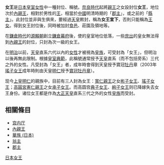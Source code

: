 {{unreferenced|time=2014-09-17T09:29:27+00:00}}
{{japanese|japanese=女王|kana=じょおう／にょおう|romaji=Jōō／Nyōō||}}
'''女王'''是[[日本皇室|日本皇室]][[女性|女性]]中一種封位、稱號。[[奈良時代|奈良時代]]起將[[親王|親王]]之女設封位'''女王'''，地位次於[[內親王|內親王]]，相對於男性的[[王_(日本)|王]]，相當於[[中國|中國]]明清時期的「[[郡主|郡主]]」，或之前的「[[縣主_(中國)|縣主]]」。此封位並非與生俱來，要經過[[天皇|天皇]]敕封，稱為'''女王宣下'''，否則只能稱為[[王女|王女]]。得到女王封位後，同時被加封[[食邑|食邑]]、莊園及領地等。

在[[鎌倉時代|鎌倉時代]]的[[源賴朝|源賴朝]]創立[[鎌倉幕府|鎌倉幕府]]後，使的皇室地位低落，一些[[庶出|庶出]]的皇女無法得到[[內親王|內親王]]的封位，只封為次一級的女王。

在[[明治|明治]]以前，[[天皇|天皇]]直系六代以內的[[女性|女性]]才被視為[[皇族|皇族]]，可受封為「女王」，但明治以後再無此限制。根據[[皇室典範|皇室典範]]，此稱號通常授予[[日本天皇|天皇]]直系（而不包括旁系）三代之外的女性。凡受封為「女王」者，成年時會得到天皇授予寶冠[[牡丹|牡丹]]章（2003年[[瑤子女王|瑤子女王]]成年時則由天皇[[明仁|明仁]]授予[[寶冠章|寶冠牡丹章]]）。

现今[[上皇_(天皇退位特例法)|上皇]][[明仁|明仁]]的親族中，目前有三人封為女王：[[寬仁親王|寬仁親王]]之女[[彬子女王|彬子女王]]、[[瑤子女王|瑤子女王]]；[[高圓宮憲仁親王|高圓宮憲仁親王]]之女[[承子女王|承子女王]]。而高圆宫[[典子女王|典子女王]]、[[絢子女王|絢子女王]]则已降嫁失去女王身份。诸位女王都是作為[[大正天皇|大正天皇]]直系三代之外的女性[[皇族|皇族]]而受封。

==相關條目==
*[[宫内厅|宫内厅]]
*[[內親王|內親王]]
*[[華族_(日本)|華族 (日本)]]
*[[翁主|翁主]]
*[[郡主|郡主]]
{{japan-stub}}

{{天皇項目}}

[[Category:日本女王|]]